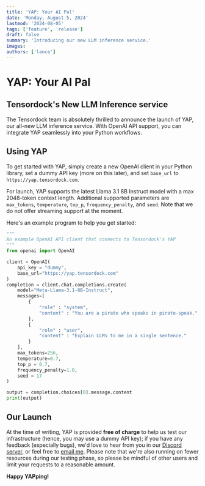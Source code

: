```yaml
---
title: 'YAP: Your AI Pal'
date: 'Monday, August 5, 2024'
lastmod: '2024-08-05'
tags: ['feature', 'release']
draft: false
summary: 'Introducing our new LLM inference service.'
images:
authors: ['lance']
---
```


# YAP: Your AI Pal

## Tensordock's New LLM Inference service

The Tensordock team is absolutely thrilled to announce the launch of YAP, our all-new LLM inference service. With OpenAI API support, you can integrate YAP seamlessly into your Python workflows.

## Using YAP

To get started with YAP, simply create a new OpenAI client in your Python library, set a dummy API key (more on this later), and set `base_url` to `https://yap.tensordock.com`.

For launch, YAP supports the latest Llama 3.1 8B Instruct model with a max 2048-token context length. Additional supported parameters are `max_tokens`, `temperature`, `top_p`, `frequency_penalty`, and `seed`. Note that we do not offer streaming support at the moment.

Here's an example program to help you get started:

```py
"""
An example OpenAI API client that connects to Tensordock's YAP
"""
from openai import OpenAI

client = OpenAI(
    api_key = "dummy",
    base_url="https://yap.tensordock.com"
)
completion = client.chat.completions.create(
    model="Meta-Llama-3.1-8B-Instruct",
    messages=[
        {
            "role" : "system",
            "content" : "You are a pirate who speaks in pirate-speak."
        },
        {
            "role" : "user",
            "content" : "Explain LLMs to me in a single sentence."
        }
    ],
    max_tokens=256,
    temperature=0.7,
    top_p = 0.7,
    frequency_penalty=1.0,
    seed = 17
)

output = completion.choices[0].message.content
print(output)
```

## Our Launch

At the time of writing, YAP is provided **free of charge** to help us test our infrastructure (hence, you may use a dummy API key); if you have any feedback (especially bugs), we'd love to hear from you in our [Discord server](https://discord.gg/Wrzqb4PH3t), or feel free to [email me](mailto:lance@tensordock.com). Please note that we're also running on fewer resources during our testing phase, so please be mindful of other users and limit your requests to a reasonable amount.

**Happy YAPping!**
